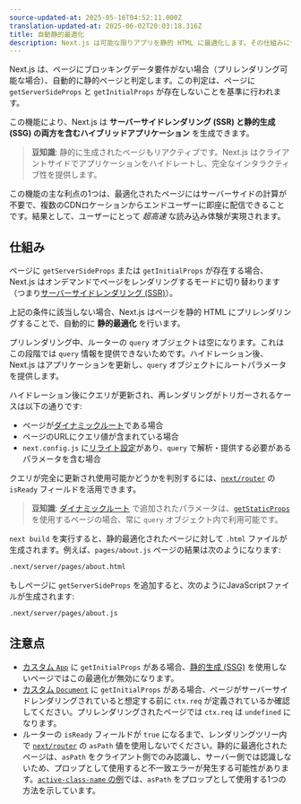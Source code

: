 ```yaml
---
source-updated-at: 2025-05-16T04:52:11.000Z
translation-updated-at: 2025-06-02T20:03:18.316Z
title: 自動静的最適化
description: Next.js は可能な限りアプリを静的 HTML に最適化します。その仕組みについて学びましょう。
---
```


Next.js は、ページにブロッキングデータ要件がない場合（プリレンダリング可能な場合）、自動的に静的ページと判定します。この判定は、ページに `getServerSideProps` と `getInitialProps` が存在しないことを基準に行われます。

この機能により、Next.js は **サーバーサイドレンダリング (SSR) と静的生成 (SSG) の両方を含むハイブリッドアプリケーション** を生成できます。

> **豆知識**: 静的に生成されたページもリアクティブです。Next.js はクライアントサイドでアプリケーションをハイドレートし、完全なインタラクティブ性を提供します。

この機能の主な利点の1つは、最適化されたページにはサーバーサイドの計算が不要で、複数のCDNロケーションからエンドユーザーに即座に配信できることです。結果として、ユーザーにとって _超高速_ な読み込み体験が実現されます。

## 仕組み

ページに `getServerSideProps` または `getInitialProps` が存在する場合、Next.js はオンデマンドでページをレンダリングするモードに切り替わります（つまり[サーバーサイドレンダリング (SSR)](/docs/pages/building-your-application/rendering/server-side-rendering)）。

上記の条件に該当しない場合、Next.js はページを静的 HTML にプリレンダリングすることで、自動的に **静的最適化** を行います。

プリレンダリング中、ルーターの `query` オブジェクトは空になります。これはこの段階では `query` 情報を提供できないためです。ハイドレーション後、Next.js はアプリケーションを更新し、`query` オブジェクトにルートパラメータを提供します。

ハイドレーション後にクエリが更新され、再レンダリングがトリガーされるケースは以下の通りです:

- ページが[ダイナミックルート](/docs/pages/building-your-application/routing/dynamic-routes)である場合
- ページのURLにクエリ値が含まれている場合
- `next.config.js` に[リライト設定](/docs/pages/api-reference/config/next-config-js/rewrites)があり、`query` で解析・提供する必要があるパラメータを含む場合

クエリが完全に更新され使用可能かどうかを判別するには、[`next/router`](/docs/pages/api-reference/functions/use-router#router-object) の `isReady` フィールドを活用できます。

> **豆知識**: [ダイナミックルート](/docs/pages/building-your-application/routing/dynamic-routes) で追加されたパラメータは、[`getStaticProps`](/docs/pages/building-your-application/data-fetching/get-static-props) を使用するページの場合、常に `query` オブジェクト内で利用可能です。

`next build` を実行すると、静的最適化されたページに対して `.html` ファイルが生成されます。例えば、`pages/about.js` ページの結果は次のようになります:

```bash filename="Terminal"
.next/server/pages/about.html
```

もしページに `getServerSideProps` を追加すると、次のようにJavaScriptファイルが生成されます:

```bash filename="Terminal"
.next/server/pages/about.js
```

## 注意点

- [カスタム `App`](/docs/pages/building-your-application/routing/custom-app) に `getInitialProps` がある場合、[静的生成 (SSG)](/docs/pages/building-your-application/data-fetching/get-static-props) を使用しないページではこの最適化が無効になります。
- [カスタム `Document`](/docs/pages/building-your-application/routing/custom-document) に `getInitialProps` がある場合、ページがサーバーサイドレンダリングされていると想定する前に `ctx.req` が定義されているか確認してください。プリレンダリングされたページでは `ctx.req` は `undefined` になります。
- ルーターの `isReady` フィールドが `true` になるまで、レンダリングツリー内で [`next/router`](/docs/pages/api-reference/functions/use-router#router-object) の `asPath` 値を使用しないでください。静的に最適化されたページは、`asPath` をクライアント側でのみ認識し、サーバー側では認識しないため、プロップとして使用すると不一致エラーが発生する可能性があります。[`active-class-name` の例](https://github.com/vercel/next.js/tree/canary/examples/active-class-name)では、`asPath` をプロップとして使用する1つの方法を示しています。